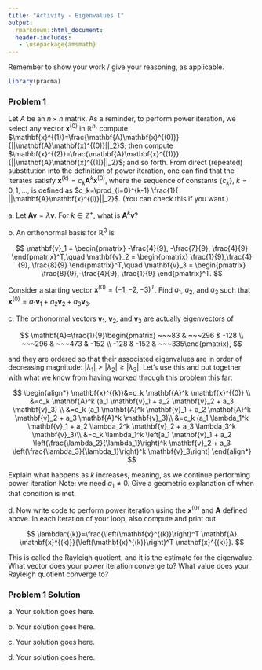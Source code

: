 ```yaml
---
title: "Activity - Eigenvalues I"
output:
  rmarkdown::html_document:
  header-includes:
   - \usepackage{amsmath}
---
```


Remember to show your work / give your reasoning, as applicable.

```r
library(pracma)
```

### Problem 1

Let $A$ be an $n \times n$ matrix. As a reminder, to perform power iteration, we select any vector $\mathbf{x}^{(0)}$ in $\mathbb{R}^n$; compute $\mathbf{x}^{(1)}=\frac{\mathbf{A}\mathbf{x}^{(0)}}{||\mathbf{A}\mathbf{x}^{(0)}||_2}$; then compute $\mathbf{x}^{(2)}=\frac{\mathbf{A}\mathbf{x}^{(1)}}{||\mathbf{A}\mathbf{x}^{(1)}||_2}$; and so forth. From direct (repeated) substitution into the definition of power iteration, one can find that the iterates satisfy $\mathbf{x}^{(k)}=c_k \mathbf{A}^k \mathbf{x}^{(0)}$, where the sequence of constants $\{c_k\}$, $k=0,1,\ldots$, is defined as $c_k=\prod_{i=0}^{k-1} \frac{1}{ ||\mathbf{A}\mathbf{x}^{(i)}||_2}$. (You can check this if you want.)

a\. Let $\mathbf{A}\mathbf{v}=\lambda\mathbf{v}$. For $k \in \mathbb{Z}^+$, what is $\mathbf{A}^k\mathbf{v}$?

b\. An orthonormal basis for $\mathbb{R}^3$ is 

$$
\mathbf{v}_1 = \begin{pmatrix} -\frac{4}{9}, -\frac{7}{9}, \frac{4}{9} \end{pmatrix}^T,\quad
\mathbf{v}_2 = \begin{pmatrix} \frac{1}{9},\frac{4}{9}, \frac{8}{9} \end{pmatrix}^T,\quad
\mathbf{v}_3 = \begin{pmatrix} \frac{8}{9},-\frac{4}{9}, \frac{1}{9} \end{pmatrix}^T.
$$

Consider a starting vector $\mathbf{x}^{(0)} = (-1, -2, -3)^T$. Find $a_1$, $a_2$, and $a_3$ such that $\mathbf{x}^{(0)}=a_1 \mathbf{v}_1 + a_2 \mathbf{v}_2 + a_3 \mathbf{v}_3$.

c\.  The orthonormal vectors $\mathbf{v}_1$, $\mathbf{v}_2$, and $\mathbf{v}_3$ are actually eigenvectors of

$$
\mathbf{A}=\frac{1}{9}\begin{pmatrix} ~~~83 & ~~~296 & -128 \\ ~~~296 & ~~~473 & -152 \\ -128 & -152 & ~~~335\end{pmatrix},
$$

and they are ordered so that their associated eigenvalues are in order of decreasing magnitude: $|\lambda_1| > |\lambda_2| \geq |\lambda_3|$. Let's use this and put together with what we know from having worked through this problem this far:

$$
\begin{align*}
\mathbf{x}^{(k)}&=c_k \mathbf{A}^k \mathbf{x}^{(0)} \\ &=c_k \mathbf{A}^k (a_1 \mathbf{v}_1 + a_2 \mathbf{v}_2 + a_3 \mathbf{v}_3) \\
&=c_k (a_1 \mathbf{A}^k \mathbf{v}_1 + a_2 \mathbf{A}^k \mathbf{v}_2 + a_3 \mathbf{A}^k \mathbf{v}_3)\\
&=c_k (a_1 \lambda_1^k \mathbf{v}_1 + a_2 \lambda_2^k \mathbf{v}_2 + a_3 \lambda_3^k \mathbf{v}_3)\\
&=c_k \lambda_1^k \left[a_1 \mathbf{v}_1 + a_2 \left(\frac{\lambda_2}{\lambda_1}\right)^k \mathbf{v}_2 + a_3 \left(\frac{\lambda_3}{\lambda_1}\right)^k \mathbf{v}_3\right]
\end{align*}
$$

Explain what happens as $k$ increases, meaning, as we continue performing power iteration Note: we need $a_1 \neq 0$. Give a geometric explanation of when that condition is met.

d.\ Now write code to perform power iteration using the $\mathbf{x}^{(0)}$ and $\mathbf{A}$ defined above. In each iteration of your loop, also compute and print out

$$
\lambda^{(k)}=\frac{\left(\mathbf{x}^{(k)}\right)^T \mathbf{A} \mathbf{x}^{(k)}}{\left(\mathbf{x}^{(k)}\right)^T \mathbf{x}^{(k)}}.
$$

This is called the Rayleigh quotient, and it is the estimate for the eigenvalue. What vector does your power iteration converge to? What value does your Rayleigh quotient converge to?

### Problem 1 Solution

a\. Your solution goes here.

b\. Your solution goes here.

c\. Your solution goes here.

d\. Your solution goes here.